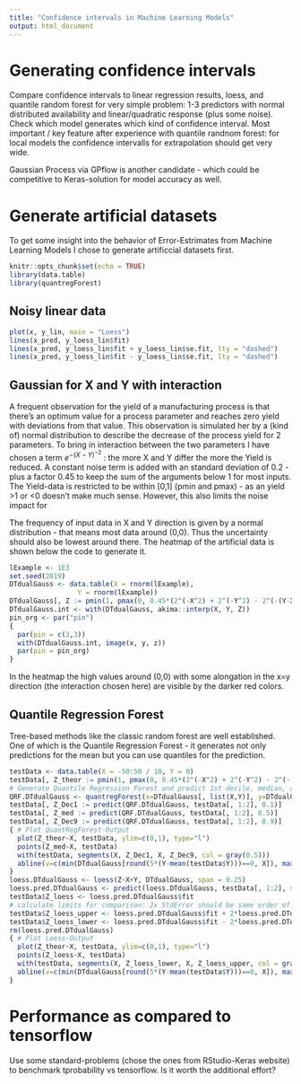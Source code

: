 ```yaml
---
title: "Confidence intervals in Machine Learning Models"
output: html_document
---
```


# Generating confidence intervals

Compare confidence intervals to linear regression results, loess, and quantile random forest for very simple problem: 1-3 predictors with normal distributed availability and linear/quadratic response (plus some noise). Check which model generates which kind of confidence interval. Most important / key feature after experience with quantile randnom forest: for local models the confidence intervalls for extrapolation should get very wide.

Gaussian Process via GPflow is another candidate - which could be competitive to Keras-solution for model accuracy as well.

# Generate artificial datasets

To get some insight into the behavior of Error-Estrimates from Machine Learning Models I chose to generate artificcial datasets first. 
```r
knitr::opts_chunk$set(echo = TRUE)
library(data.table)
library(quantregForest)
```

## Noisy linear data

```r
plot(x, y_lin, main = "Loess")
lines(x_pred, y_loess_lin$fit)
lines(x_pred, y_loess_lin$fit + y_loess_lin$se.fit, lty = "dashed")
lines(x_pred, y_loess_lin$fit - y_loess_lin$se.fit, lty = "dashed")
```

## Gaussian for X and Y with interaction

A frequent observation for the yield of a manufacturing process is that there's an optimum value for a process parameter and reaches zero yield with deviations from that value. This observation is simulated her by a (kind of) normal distribution to describe the decrease of the process yield for 2 parameters. To bring in interaction between the two parameters I have chosen a term $e^{-(X-Y)^{-2}}$ : the more X and Y differ the more the Yield is reduced. A constant noise term is added with an standard deviation of 0.2 - plus a factor 0.45 to keep the sum of the arguments below 1 for most inputs. The Yield-data is restricted to be within [0,1] (pmin and pmax) - as an yield >1 or <0 doesn't make much sense. However, this also limits the noise impact for 

The frequency of input data in X and Y direction is given by a normal distribution - that means most data around (0,0). Thus the uncertainty should also be lowest around there. The heatmap of the artificial data is shown below the code to generate it.

```r
lExample <- 1E3
set.seed(2019)
DTdualGauss <- data.table(X = rnorm(lExample),
                 Y = rnorm(lExample))
DTdualGauss[, Z := pmin(1, pmax(0, 0.45*(2^(-X^2) + 2^(-Y^2) - 2^(-(Y-X)^(-2)) + rnorm(lExample, 0, 0.2))))]
DTdualGauss.int <- with(DTdualGauss, akima::interp(X, Y, Z))
pin_org <- par("pin")
{
  par(pin = c(3,3))
  with(DTdualGauss.int, image(x, y, z))
  par(pin = pin_org)
}
```

In the heatmap the high values around (0,0) with some alongation in the x=y direction (the interaction chosen here) are visible by the darker red colors.

## Quantile Regression Forest

Tree-based methods like the classic random forest are well established. One of which is the Quantile Regression Forest - it generates not only predictions for the mean but you can use quantiles for the prediction.



```r
testData <- data.table(X = -50:50 / 10, Y = 0)
testData[, Z_theor := pmin(1, pmax(0, 0.45*(2^(-X^2) + 2^(-Y^2) - 2^(-(Y-X)^(-2)))))]
# Generate Quantile Regression Forest and predict 1st decile, median, and 9th decile
QRF.DTdualGauss <- quantregForest(x=DTdualGauss[, list(X,Y)], y=DTdualGauss[, Z])
testData[, Z_Dec1 := predict(QRF.DTdualGauss, testData[, 1:2], 0.1)]
testData[, Z_med := predict(QRF.DTdualGauss, testData[, 1:2], 0.5)]
testData[, Z_Dec9 := predict(QRF.DTdualGauss, testData[, 1:2], 0.9)]
{ # Plot QuantRegForest-Output
  plot(Z_theor~X, testData, ylim=c(0,1), type="l")
  points(Z_med~X, testData)
  with(testData, segments(X, Z_Dec1, X, Z_Dec9, col = gray(0.5)))
  abline(v=c(min(DTdualGauss[round(5*(Y-mean(testData$Y)))==0, X]), max(DTdualGauss[round(5*(Y-mean(testData$Y)))==0, X])), lty="dashed")
}
loess.DTdualGauss <- loess(Z~X+Y, DTdualGauss, span = 0.25)
loess.pred.DTdualGauss <- predict(loess.DTdualGauss, testData[, 1:2], se = TRUE)
testData$Z_loess <- loess.pred.DTdualGauss$fit
# calculate limits for comparison: 2x StdError should be same order of magnitude as Decile
testData$Z_loess_upper <- loess.pred.DTdualGauss$fit + 2*loess.pred.DTdualGauss$se.fit 
testData$Z_loess_lower <- loess.pred.DTdualGauss$fit - 2*loess.pred.DTdualGauss$se.fit
rm(loess.pred.DTdualGauss)
{ # Plot Loess-Output
  plot(Z_theor~X, testData, ylim=c(0,1), type="l")
  points(Z_loess~X, testData)
  with(testData, segments(X, Z_loess_lower, X, Z_loess_upper, col = gray(0.5)))
  abline(v=c(min(DTdualGauss[round(5*(Y-mean(testData$Y)))==0, X]), max(DTdualGauss[round(5*(Y-mean(testData$Y)))==0, X])), lty="dashed")
}
```

# Performance as compared to tensorflow

Use some standard-problems (chose the ones from RStudio-Keras website) to benchmark tprobability vs tensorflow. Is it worth the additional effort?
